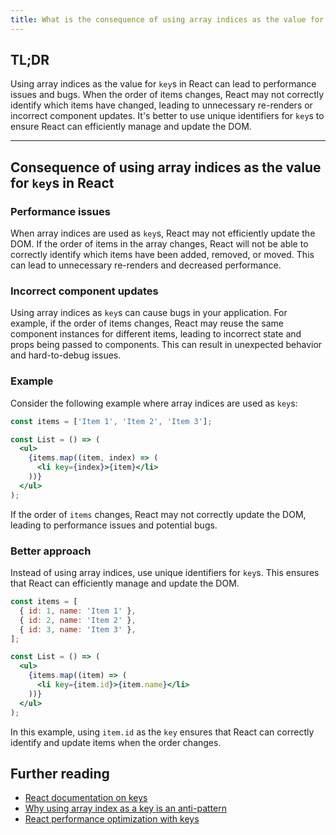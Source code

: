 ```yaml
---
title: What is the consequence of using array indices as the value for `key`s in React?
---
```


## TL;DR

Using array indices as the value for `key`s in React can lead to performance issues and bugs. When the order of items changes, React may not correctly identify which items have changed, leading to unnecessary re-renders or incorrect component updates. It's better to use unique identifiers for `key`s to ensure React can efficiently manage and update the DOM.

---

## Consequence of using array indices as the value for `key`s in React

### Performance issues

When array indices are used as `key`s, React may not efficiently update the DOM. If the order of items in the array changes, React will not be able to correctly identify which items have been added, removed, or moved. This can lead to unnecessary re-renders and decreased performance.

### Incorrect component updates

Using array indices as `key`s can cause bugs in your application. For example, if the order of items changes, React may reuse the same component instances for different items, leading to incorrect state and props being passed to components. This can result in unexpected behavior and hard-to-debug issues.

### Example

Consider the following example where array indices are used as `key`s:

```jsx
const items = ['Item 1', 'Item 2', 'Item 3'];

const List = () => (
  <ul>
    {items.map((item, index) => (
      <li key={index}>{item}</li>
    ))}
  </ul>
);
```

If the order of `items` changes, React may not correctly update the DOM, leading to performance issues and potential bugs.

### Better approach

Instead of using array indices, use unique identifiers for `key`s. This ensures that React can efficiently manage and update the DOM.

```jsx
const items = [
  { id: 1, name: 'Item 1' },
  { id: 2, name: 'Item 2' },
  { id: 3, name: 'Item 3' },
];

const List = () => (
  <ul>
    {items.map((item) => (
      <li key={item.id}>{item.name}</li>
    ))}
  </ul>
);
```

In this example, using `item.id` as the `key` ensures that React can correctly identify and update items when the order changes.

## Further reading

- [React documentation on keys](https://reactjs.org/docs/lists-and-keys.html#keys)
- [Why using array index as a key is an anti-pattern](https://medium.com/@robinpokorny/index-as-a-key-is-an-anti-pattern-e0349aece318)
- [React performance optimization with keys](https://kentcdodds.com/blog/understanding-reacts-key-prop)
